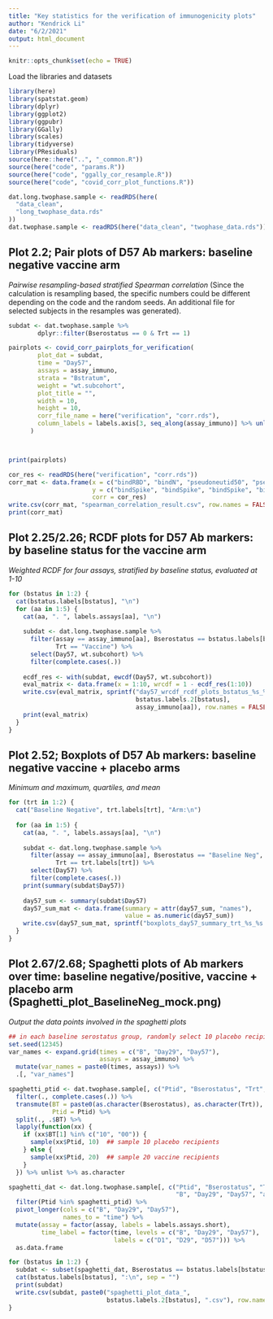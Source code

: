 ```yaml
---
title: "Key statistics for the verification of immunogenicity plots"
author: "Kendrick Li"
date: "6/2/2021"
output: html_document
---
```


```r
knitr::opts_chunk$set(echo = TRUE)
```
Load the libraries and datasets

```r
library(here)
library(spatstat.geom)
library(dplyr)
library(ggplot2)
library(ggpubr)
library(GGally)
library(scales)
library(tidyverse)
library(PResiduals)
source(here::here("..", "_common.R"))
source(here("code", "params.R"))
source(here("code", "ggally_cor_resample.R"))
source(here("code", "covid_corr_plot_functions.R"))

dat.long.twophase.sample <- readRDS(here(
  "data_clean",
  "long_twophase_data.rds"
))
dat.twophase.sample <- readRDS(here("data_clean", "twophase_data.rds"))

```
## Plot 2.2; Pair plots of D57 Ab markers: baseline negative vaccine arm 
*Pairwise resampling-based stratified Spearman correlation*
(Since the calculation is resampling based, the specific numbers could be different depending on the code and the random seeds. An additional file for selected subjects in the resamples was generated).

```r
subdat <- dat.twophase.sample %>%
        dplyr::filter(Bserostatus == 0 & Trt == 1)

pairplots <- covid_corr_pairplots_for_verification(
        plot_dat = subdat,
        time = "Day57",
        assays = assay_immuno,
        strata = "Bstratum",
        weight = "wt.subcohort",
        plot_title = "",
        width = 10,
        height = 10,
        corr_file_name = here("verification", "corr.rds"),
        column_labels = labels.axis[3, seq_along(assay_immuno)] %>% unlist()
      )



print(pairplots)
```



```r
cor_res <- readRDS(here("verification", "corr.rds"))
corr_mat <- data.frame(x = c("bindRBD", "bindN", "pseudoneutid50", "pseudoneutid80", "bindN", "pseudoneutid50", "pseudoneutid80", "pseudoneutid50", "pseudoneutid80", "pseudoneutid80"),
                       y = c("bindSpike", "bindSpike", "bindSpike", "bindSpike", "bindRBD", "bindRBD", "bindRBD", "bindN", "bindN", "pseudoneutid50"),
                       corr = cor_res)
write.csv(corr_mat, "spearman_correlation_result.csv", row.names = FALSE)
print(corr_mat)
```



## Plot 2.25/2.26; RCDF plots for D57 Ab markers: by baseline status for the vaccine arm
*Weighted RCDF for four assays, stratified by baseline status, evaluated at 1-10*

```r
for (bstatus in 1:2) {
  cat(bstatus.labels[bstatus], "\n")
  for (aa in 1:5) {
    cat(aa, ". ", labels.assays[aa], "\n")
    
    subdat <- dat.long.twophase.sample %>%
      filter(assay == assay_immuno[aa], Bserostatus == bstatus.labels[bstatus],
             Trt == "Vaccine") %>%
      select(Day57, wt.subcohort) %>%
      filter(complete.cases(.))
    
    ecdf_res <- with(subdat, ewcdf(Day57, wt.subcohort))
    eval_matrix <- data.frame(x = 1:10, wrcdf = 1 - ecdf_res(1:10))
    write.csv(eval_matrix, sprintf("day57_wrcdf_rcdf_plots_bstatus_%s_%s.csv",
                                   bstatus.labels.2[bstatus],
                                   assay_immuno[aa]), row.names = FALSE)
    print(eval_matrix)
  }
}


```
## Plot 2.52; Boxplots of D57 Ab markers: baseline negative vaccine + placebo arms 

*Minimum and maximum, quartiles, and mean*

```r
for (trt in 1:2) {
  cat("Baseline Negative", trt.labels[trt], "Arm:\n")
  
  for (aa in 1:5) {
    cat(aa, ". ", labels.assays[aa], "\n")
    
    subdat <- dat.long.twophase.sample %>%
      filter(assay == assay_immuno[aa], Bserostatus == "Baseline Neg",
             Trt == trt.labels[trt]) %>%
      select(Day57) %>%
      filter(complete.cases(.))
    print(summary(subdat$Day57))
    
    day57_sum <- summary(subdat$Day57) 
    day57_sum_mat <- data.frame(summary = attr(day57_sum, "names"),
                                value = as.numeric(day57_sum))
    write.csv(day57_sum_mat, sprintf("boxplots_day57_summary_trt_%s_%s.csv", trt.labels[trt], assay_immuno[aa]), row.names = FALSE)
  }
}
```

## Plot 2.67/2.68; Spaghetti plots of Ab markers over time: baseline negative/positive, vaccine + placebo arm (Spaghetti_plot_BaselineNeg_mock.png)
*Output the data points involved in the spaghetti plots*
```r
## in each baseline serostatus group, randomly select 10 placebo recipients and 20 vaccine recipients
set.seed(12345)
var_names <- expand.grid(times = c("B", "Day29", "Day57"),
                         assays = assay_immuno) %>%
  mutate(var_names = paste0(times, assays)) %>%
  .[, "var_names"]

spaghetti_ptid <- dat.twophase.sample[, c("Ptid", "Bserostatus", "Trt", var_names)] %>%
  filter(., complete.cases(.)) %>%
  transmute(BT = paste0(as.character(Bserostatus), as.character(Trt)),
            Ptid = Ptid) %>%
  split(., .$BT) %>%
  lapply(function(xx) {
    if (xx$BT[1] %in% c("10", "00")) {
      sample(xx$Ptid, 10)  ## sample 10 placebo recipients
    } else {
      sample(xx$Ptid, 20)  ## sample 20 vaccine recipients
    }
  }) %>% unlist %>% as.character

spaghetti_dat <- dat.long.twophase.sample[, c("Ptid", "Bserostatus", "Trt", 
                                              "B", "Day29", "Day57", "assay")] %>%
  filter(Ptid %in% spaghetti_ptid) %>%
  pivot_longer(cols = c("B", "Day29", "Day57"),
               names_to = "time") %>%
  mutate(assay = factor(assay, labels = labels.assays.short),
         time_label = factor(time, levels = c("B", "Day29", "Day57"),
                             labels = c("D1", "D29", "D57"))) %>%
  as.data.frame

for (bstatus in 1:2) {
  subdat <- subset(spaghetti_dat, Bserostatus == bstatus.labels[bstatus])
  cat(bstatus.labels[bstatus], ":\n", sep = "")
  print(subdat)
  write.csv(subdat, paste0("spaghetti_plot_data_",
                           bstatus.labels.2[bstatus], ".csv"), row.names = FALSE)
}


```